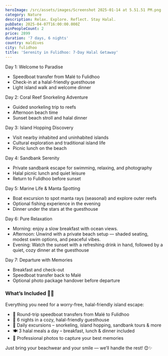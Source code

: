 ```yaml
---
heroImage: /src/assets/images/Screenshot 2025-01-14 at 5.51.51 PM.png
category: Nature
description: Relax. Explore. Reflect. Stay Halal.
pubDate: 2025-04-07T16:00:00.000Z
minPeopleCount: 2
price: 2899
duration: '7 days, 6 nights'
country: maldives
city: fulidhoo
title: 'Serenity in Fulidhoo: 7-Day Halal Getaway'
---
```


Day 1: Welcome to Paradise

- Speedboat transfer from Malé to Fulidhoo
- Check-in at a halal-friendly guesthouse
- Light island walk and welcome dinner

Day 2: Coral Reef Snorkeling Adventure

- Guided snorkeling trip to reefs
- Afternoon beach time
- Sunset beach stroll and halal dinner

Day 3: Island Hopping Discovery

- Visit nearby inhabited and uninhabited islands
- Cultural exploration and traditional island life
- Picnic lunch on the beach

Day 4: Sandbank Serenity

- Private sandbank escape for swimming, relaxing, and photography
- Halal picnic lunch and quiet leisure
- Return to Fulidhoo before sunset

Day 5: Marine Life & Manta Spotting

- Boat excursion to spot manta rays (seasonal) and explore outer reefs
- Optional fishing experience in the evening
- Dinner under the stars at the guesthouse

Day 6: Pure Relaxation

- Morning: enjoy a slow breakfast with ocean views.
- Afternoon: Unwind with a private beach setup — shaded seating, modest swim options, and peaceful vibes.
- Evening: Watch the sunset with a refreshing drink in hand, followed by a quiet, cozy dinner at the guesthouse

Day 7: Departure with Memories

- Breakfast and check-out
- Speedboat transfer back to Malé
- Optional photo package handover before departure

### What’s Included 🌴📸

Everything you need for a worry-free, halal-friendly island escape:

- 🚤 Round-trip speedboat transfers from Malé to Fulidhoo
- 🏡 6 nights in a cozy, halal-friendly guesthouse
- 🌊 Daily excursions – snorkeling, island hopping, sandbank tours & more
- 🍽️ 3 halal meals a day – breakfast, lunch & dinner included
- 📸 Professional photos to capture your best memories

Just bring your beachwear and your smile — we’ll handle the rest! 😊✨
